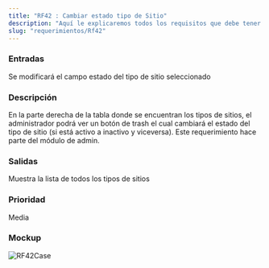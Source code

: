 ```yaml
---
title: "RF42 : Cambiar estado tipo de Sitio"
description: "Aquí le explicaremos todos los requisitos que debe tener para poder usar nuestro software."
slug: "requerimientos/Rf42"
---
```



<h3>Entradas</h3>
Se modificará el campo estado del tipo de sitio seleccionado

<h3>Descripción</h3>
En la parte derecha de la tabla donde se encuentran los tipos de sitios, el administrador
podrá ver un botón de trash el cual cambiará el estado del tipo de sitio (si está
activo a inactivo y viceversa). Este requerimiento hace parte del módulo de admin.

<h3>Salidas</h3>
Muestra la lista de todos los tipos de sitios

<h3>Prioridad</h3>
Media

<h3>Mockup</h3>
<Image src={RF42Case} alt="RF42Case" width={3148} height={2270} />
